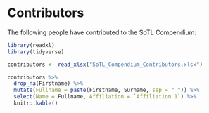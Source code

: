 # Contributors

The following people have contributed to the SoTL Compendium:

```r
library(readxl)
library(tidyverse)

contributors <- read_xlsx("SoTL_Compendium_Contributors.xlsx") 

contributors %>% 
  drop_na(Firstname) %>% 
  mutate(Fullname = paste(Firstname, Surname, sep = " ")) %>% 
  select(Name = Fullname, Affiliation = `Affiliation 1`) %>% 
  knitr::kable()
```

